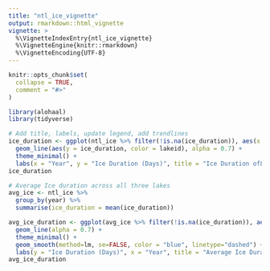 ```yaml
---
title: "ntl_ice_vignette"
output: rmarkdown::html_vignette
vignette: >
  %\VignetteIndexEntry{ntl_ice_vignette}
  %\VignetteEngine{knitr::rmarkdown}
  %\VignetteEncoding{UTF-8}
---
```


```r
knitr::opts_chunk$set(
  collapse = TRUE,
  comment = "#>"
)
```

```r
library(alohaal)
library(tidyverse)
```

```r
# Add title, labels, update legend, add trendlines
ice_duration <- ggplot(ntl_ice %>% filter(!is.na(ice_duration)), aes(x = year)) +
  geom_line(aes(y = ice_duration, color = lakeid), alpha = 0.7) + 
  theme_minimal() +
  labs(x = "Year", y = "Ice Duration (Days)", title = "Ice Duration ofLakes in the Madison Area")
ice_duration
```

```r
# Average Ice duration across all three lakes
avg_ice <- ntl_ice %>% 
  group_by(year) %>% 
  summarise(ice_duration = mean(ice_duration))

avg_ice_duration <- ggplot(avg_ice %>% filter(!is.na(ice_duration)), aes(x = year, y = ice_duration)) +
  geom_line(alpha = 0.7) + 
  theme_minimal() +
  geom_smooth(method=lm, se=FALSE, color = "blue", linetype="dashed") + #"45b6fe"
  labs(y = "Ice Duration (Days)", x = "Year", title = "Average Ice Duration")
avg_ice_duration
```

